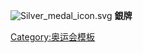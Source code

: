 <span style="display:none">1</span>[[File:Silver medal icon.svg]]&nbsp;'''銀牌'''<noinclude>
[[Category:奥运会模板]]

</noinclude>